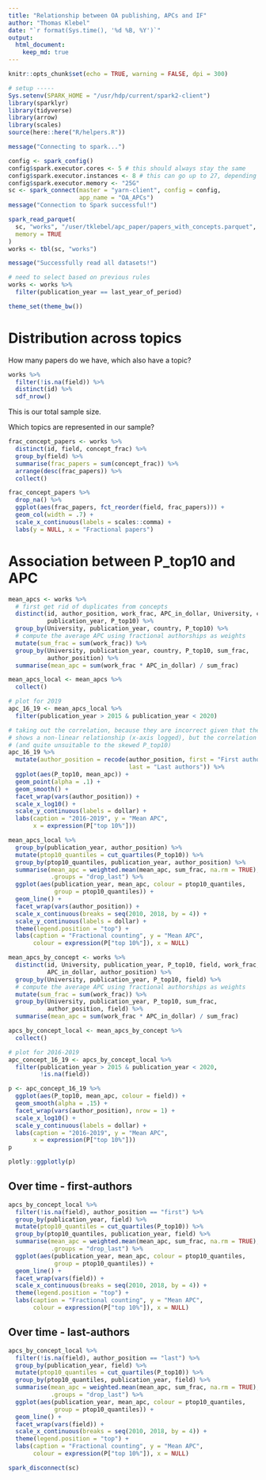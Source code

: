 ```yaml
---
title: "Relationship between OA publishing, APCs and IF"
author: "Thomas Klebel"
date: "`r format(Sys.time(), '%d %B, %Y')`"
output: 
  html_document:
    keep_md: true
---
```


```r
knitr::opts_chunk$set(echo = TRUE, warning = FALSE, dpi = 300)

# setup -----
Sys.setenv(SPARK_HOME = "/usr/hdp/current/spark2-client")
library(sparklyr)
library(tidyverse)
library(arrow)
library(scales)
source(here::here("R/helpers.R"))

message("Connecting to spark...")

config <- spark_config()
config$spark.executor.cores <- 5 # this should always stay the same
config$spark.executor.instances <- 8 # this can go up to 27, depending on RAM
config$spark.executor.memory <- "25G"
sc <- spark_connect(master = "yarn-client", config = config,
                    app_name = "OA_APCs")
message("Connection to Spark successful!")

spark_read_parquet(
  sc, "works", "/user/tklebel/apc_paper/papers_with_concepts.parquet",
  memory = TRUE
)
works <- tbl(sc, "works")

message("Successfully read all datasets!")

# need to select based on previous rules
works <- works %>% 
  filter(publication_year == last_year_of_period)

theme_set(theme_bw())
```


# Distribution across topics
How many papers do we have, which also have a topic?
```r
works %>% 
  filter(!is.na(field)) %>% 
  distinct(id) %>% 
  sdf_nrow()
```
This is our total sample size.


Which topics are represented in our sample?
```r
frac_concept_papers <- works %>% 
  distinct(id, field, concept_frac) %>% 
  group_by(field) %>% 
  summarise(frac_papers = sum(concept_frac)) %>% 
  arrange(desc(frac_papers)) %>% 
  collect()
```


```r
frac_concept_papers %>% 
  drop_na() %>% 
  ggplot(aes(frac_papers, fct_reorder(field, frac_papers))) +
  geom_col(width = .7) +
  scale_x_continuous(labels = scales::comma) +
  labs(y = NULL, x = "Fractional papers")
```

# Association between P_top10 and APC
```r
mean_apcs <- works %>%
  # first get rid of duplicates from concepts
  distinct(id, author_position, work_frac, APC_in_dollar, University, country,
           publication_year, P_top10) %>% 
  group_by(University, publication_year, country, P_top10) %>%
  # compute the average APC using fractional authorships as weights
  mutate(sum_frac = sum(work_frac)) %>%
  group_by(University, publication_year, country, P_top10, sum_frac,
           author_position) %>%
  summarise(mean_apc = sum(work_frac * APC_in_dollar) / sum_frac)

mean_apcs_local <- mean_apcs %>%
  collect()
```

```r
# plot for 2019
apc_16_19 <- mean_apcs_local %>%
  filter(publication_year > 2015 & publication_year < 2020)

# taking out the correlation, because they are incorrect given that the figure
# shows a non-linear relationship (x-axis logged), but the correlation is linear
# (and quite unsuitable to the skewed P_top10)
apc_16_19 %>%
  mutate(author_position = recode(author_position, first = "First authors", 
                                  last = "Last authors")) %>% 
  ggplot(aes(P_top10, mean_apc)) +
  geom_point(alpha = .1) +
  geom_smooth() +
  facet_wrap(vars(author_position)) +
  scale_x_log10() +
  scale_y_continuous(labels = dollar) +
  labs(caption = "2016-2019", y = "Mean APC",
       x = expression(P["top 10%"]))
```

```r
mean_apcs_local %>%
  group_by(publication_year, author_position) %>%
  mutate(ptop10_quantiles = cut_quartiles(P_top10)) %>%
  group_by(ptop10_quantiles, publication_year, author_position) %>%
  summarise(mean_apc = weighted.mean(mean_apc, sum_frac, na.rm = TRUE), 
            .groups = "drop_last") %>%
  ggplot(aes(publication_year, mean_apc, colour = ptop10_quantiles,
             group = ptop10_quantiles)) +
  geom_line() +
  facet_wrap(vars(author_position)) +
  scale_x_continuous(breaks = seq(2010, 2018, by = 4)) +
  scale_y_continuous(labels = dollar) +
  theme(legend.position = "top") +
  labs(caption = "Fractional counting", y = "Mean APC",
       colour = expression(P["top 10%"]), x = NULL)
```




```r
mean_apcs_by_concept <- works %>%
  distinct(id, University, publication_year, P_top10, field, work_frac, 
           APC_in_dollar, author_position) %>% 
  group_by(University, publication_year, P_top10, field) %>%
  # compute the average APC using fractional authorships as weights
  mutate(sum_frac = sum(work_frac)) %>%
  group_by(University, publication_year, P_top10, sum_frac,
           author_position, field) %>%
  summarise(mean_apc = sum(work_frac * APC_in_dollar) / sum_frac)

apcs_by_concept_local <- mean_apcs_by_concept %>%
  collect()
```


```r
# plot for 2016-2019
apc_concept_16_19 <- apcs_by_concept_local %>%
  filter(publication_year > 2015 & publication_year < 2020,
         !is.na(field))

p <- apc_concept_16_19 %>%
  ggplot(aes(P_top10, mean_apc, colour = field)) +
  geom_smooth(alpha = .15) +
  facet_wrap(vars(author_position), nrow = 1) +
  scale_x_log10() +
  scale_y_continuous(labels = dollar) + 
  labs(caption = "2016-2019", y = "Mean APC",
       x = expression(P["top 10%"]))
p
```


```r
plotly::ggplotly(p)
```



## Over time - first-authors
```r
apcs_by_concept_local %>%
  filter(!is.na(field), author_position == "first") %>% 
  group_by(publication_year, field) %>%
  mutate(ptop10_quantiles = cut_quartiles(P_top10)) %>%
  group_by(ptop10_quantiles, publication_year, field) %>%
  summarise(mean_apc = weighted.mean(mean_apc, sum_frac, na.rm = TRUE), 
            .groups = "drop_last") %>%
  ggplot(aes(publication_year, mean_apc, colour = ptop10_quantiles,
             group = ptop10_quantiles)) +
  geom_line() +
  facet_wrap(vars(field)) +
  scale_x_continuous(breaks = seq(2010, 2018, by = 4)) +
  theme(legend.position = "top") +
  labs(caption = "Fractional counting", y = "Mean APC",
       colour = expression(P["top 10%"]), x = NULL)
```

## Over time - last-authors
```r
apcs_by_concept_local %>%
  filter(!is.na(field), author_position == "last") %>% 
  group_by(publication_year, field) %>%
  mutate(ptop10_quantiles = cut_quartiles(P_top10)) %>%
  group_by(ptop10_quantiles, publication_year, field) %>%
  summarise(mean_apc = weighted.mean(mean_apc, sum_frac, na.rm = TRUE), 
            .groups = "drop_last") %>%
  ggplot(aes(publication_year, mean_apc, colour = ptop10_quantiles,
             group = ptop10_quantiles)) +
  geom_line() +
  facet_wrap(vars(field)) +
  scale_x_continuous(breaks = seq(2010, 2018, by = 4)) +
  theme(legend.position = "top") +
  labs(caption = "Fractional counting", y = "Mean APC",
       colour = expression(P["top 10%"]), x = NULL)
```

```r
spark_disconnect(sc)
```

